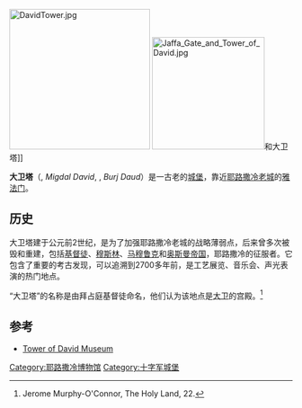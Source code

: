 {{For|被稱為「大衛塔」的委內瑞拉大廈|嘉法安斯金融中心}}
[[Image:DavidTower.jpg|250px]]
[[File:Jaffa_Gate_and_Tower_of_David.jpg|200px]]和大卫塔]]

'''大卫塔'''（{{lang-he|מגדל דוד}}, ''Migdal David'', {{lang-ar|برج داود}}, ''Burj Daud''）是一古老的[[城堡|城堡]]，靠近[[耶路撒冷老城|耶路撒冷老城]]的[[雅法门|雅法门]]。

==历史==
大卫塔建于公元前2世纪，是为了加强耶路撒冷老城的战略薄弱点，后来曾多次被毁和重建，包括[[基督徒|基督徒]]、[[穆斯林|穆斯林]]、[[马穆鲁克|马穆鲁克]]和[[奥斯曼帝国|奥斯曼帝国]]，耶路撒冷的征服者。它包含了重要的考古发现，可以追溯到2700多年前，是工艺展览、音乐会、声光表演的热门地点。

“大卫塔”的名称是由拜占庭基督徒命名，他们认为该地点是[[大卫|大卫]]的宫殿。<ref>Jerome Murphy-O'Connor, The Holy Land, 22.</ref>

== 参考 ==
{{commons|Tower of David}}
{{reflist}}
{{coord|31|46|34|N|35|13|40|E|type:landmark_source:dewiki|display=title}}

* [https://web.archive.org/web/20091103223027/http://www.towerofdavid.org.il/English/General/Tower_of_David-Museum_of_the_History_of_Jerusalem Tower of David Museum]

[[Category:耶路撒冷博物馆|Category:耶路撒冷博物馆]]
[[Category:十字军城堡|Category:十字军城堡]]